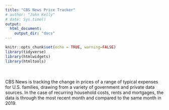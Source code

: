 ```yaml
---
title: "CBS News Price Tracker"
# author: "John Kelly"
# date: Sys.time()
output:
  html_document:
    output_dir: "docs"
---
```


```r
knitr::opts_chunk$set(echo = TRUE, warning=FALSE)
library(tidyverse)
library(htmlwidgets)
library(htmltools)
```
<br>
<br>
CBS News is tracking the change in prices of a range of typical expenses for U.S. families, drawing from a variety of government and private data sources. In the case of recurring household costs, rents and mortgages, the data is through the most recent month and compared to the same month in 2019.
<br>
<br>
<br>
<!-- <subhead>line charts for household items costs</subhead> -->
<div style="min-height:1546px"><script type="text/javascript" defer src="https://datawrapper.dwcdn.net/aVy9W/embed.js?v=7" charset="utf-8"></script><noscript><img src="https://datawrapper.dwcdn.net/aVy9W/full.png" alt="" /></noscript></div>
<br>
<br>
<br>
<!-- <subhead> lookup of items </subhead> -->
<div style="min-height:858px"><script type="text/javascript" defer src="https://datawrapper.dwcdn.net/YK0KE/embed.js?v=4" charset="utf-8"></script><noscript><img src="https://datawrapper.dwcdn.net/YK0KE/full.png" alt="" /></noscript></div>
<br>
<br>
<br>
<!-- <subhead> rent prices </subhead> -->
<div style="min-height:3848px"><script type="text/javascript" defer src="https://datawrapper.dwcdn.net/WAp6H/embed.js?v=3" charset="utf-8"></script><noscript><img src="https://datawrapper.dwcdn.net/WAp6H/full.png" alt="" /></noscript></div>
<br>
<br>
<br>
<!-- <subhead> home prices </subhead> -->
<div style="min-height:3848px"><script type="text/javascript" defer src="https://datawrapper.dwcdn.net/RPaJt/embed.js?v=4" charset="utf-8"></script><noscript><img src="https://datawrapper.dwcdn.net/RPaJt/full.png" alt="" /></noscript></div>
<br>
<br>
<br>
